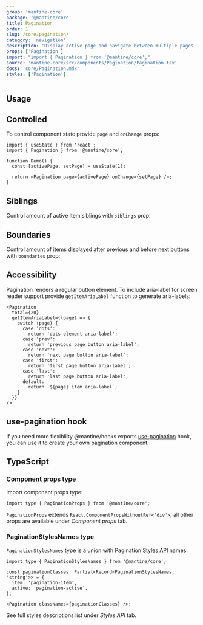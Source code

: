 ```yaml
---
group: 'mantine-core'
package: '@mantine/core'
title: Pagination
order: 1
slug: /core/pagination/
category: 'navigation'
description: 'Display active page and navigate between multiple pages'
props: ['Pagination']
import: "import { Pagination } from '@mantine/core';"
source: 'mantine-core/src/components/Pagination/Pagination.tsx'
docs: 'core/Pagination.mdx'
styles: ['Pagination']
---
```



## Usage

<Demo data={PaginationDemos.configurator} />

## Controlled

To control component state provide `page` and `onChange` props:

```tsx
import { useState } from 'react';
import { Pagination } from '@mantine/core';

function Demo() {
  const [activePage, setPage] = useState(1);

  return <Pagination page={activePage} onChange={setPage} />;
}
```

## Siblings

Control amount of active item siblings with `siblings` prop:

<Demo data={PaginationDemos.siblings} />

## Boundaries

Control amount of items displayed after previous and before next buttons with `boundaries` prop:

<Demo data={PaginationDemos.boundaries} />

## Accessibility

Pagination renders a regular button element. To include aria-label for screen reader support
provide `getItemAriaLabel` function to generate aria-labels:

```tsx
<Pagination
  total={20}
  getItemAriaLabel={(page) => {
    switch (page) {
      case 'dots':
        return 'dots element aria-label';
      case 'prev':
        return 'previous page button aria-label';
      case 'next':
        return 'next page button aria-label';
      case 'first':
        return 'first page button aria-label';
      case 'last':
        return 'last page button aria-label';
      default:
        return `${page} item aria-label`;
    }
  }}
/>
```

## use-pagination hook

If you need more flexibility @mantine/hooks exports [use-pagination](/hooks/use-pagination/) hook,
you can use it to create your own pagination component.

## TypeScript

### Component props type

Import component props type:

```tsx
import type { PaginationProps } from '@mantine/core';
```

`PaginationProps` extends `React.ComponentPropsWithoutRef<'div'>`, all other props are available under _Component props_ tab.

### PaginationStylesNames type

`PaginationStylesNames` type is a union with Pagination [Styles API](/theming/styles-api/) names:

```tsx
import type { PaginationStylesNames } from '@mantine/core';

const paginationClasses: Partial<Record<PaginationStylesNames, 'string'>> = {
  item: 'pagination-item',
  active: 'pagination-active',
};

<Pagination classNames={paginationClasses} />;
```

See full styles descriptions list under _Styles API_ tab.
